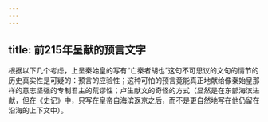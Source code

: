 ```yaml
---
---
---
```

title: 前215年呈献的预言文字
---



根据以下几个考虑，上呈秦始皇的写有“亡秦者胡也”这句不可思议的文句的情节的历史真实性是可疑的：预言的应验性；这种可怕的预言竟能真正地献给像秦始皇那样的意志坚强的专制君主的荒谬性；卢生献文的奇怪的方式（显然是在东部海滨进献，但在《史记》中，只写在皇帝自海滨返京之后，而不是更自然地写在他仍留在沿海的上下文中）。